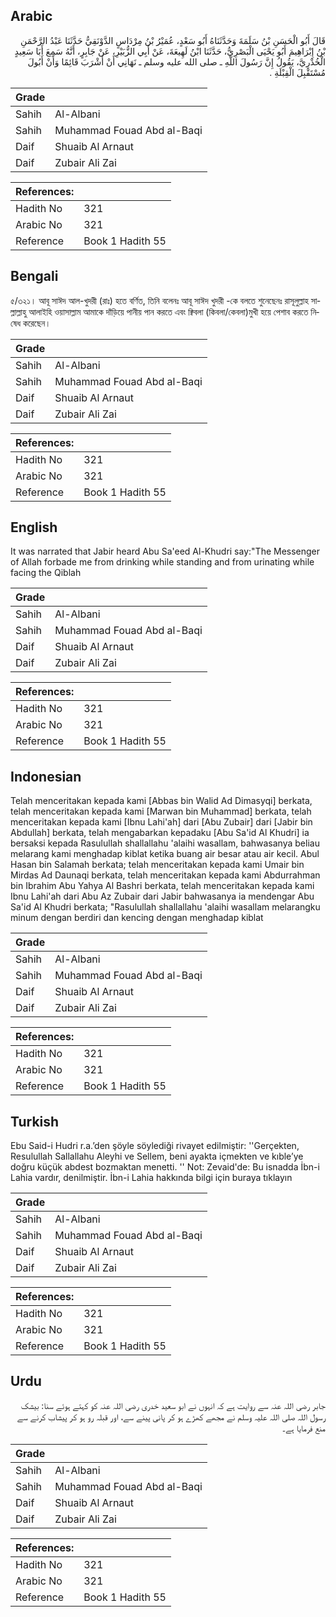 ## Arabic


<div dir="rtl" lang="ar" style={{fontSize:'larger',backgroundColor:'#f8f9fa',padding:20}}>
قَالَ أَبُو الْحَسَنِ بْنُ سَلَمَةَ وَحَدَّثَنَاهُ أَبُو سَعْدٍ، عُمَيْرُ بْنُ مِرْدَاسٍ الدَّوْنَقِيُّ حَدَّثَنَا عَبْدُ الرَّحْمَنِ بْنُ إِبْرَاهِيمَ أَبُو يَحْيَى الْبَصْرِيُّ، حَدَّثَنَا ابْنُ لَهِيعَةَ، عَنْ أَبِي الزُّبَيْرِ، عَنْ جَابِرٍ، أَنَّهُ سَمِعَ أَبَا سَعِيدٍ الْخُدْرِيَّ، يَقُولُ إِنَّ رَسُولَ اللَّهِ ـ صلى الله عليه وسلم ـ نَهَانِي أَنْ أَشْرَبَ قَائِمًا وَأَنْ أَبُولَ مُسْتَقْبِلَ الْقِبْلَةِ ‏.‏
</div>
<div style={{backgroundColor:'#f8f9fa',padding:20, marginBottom: 10}}><table> <thead> <tr> <th>Grade</th> <th></th> </tr> </thead> <tbody> <tr><td>Sahih</td><td>Al-Albani</td></tr><tr><td>Sahih</td><td>Muhammad Fouad Abd al-Baqi</td></tr><tr><td>Daif</td><td>Shuaib Al Arnaut</td></tr><tr><td>Daif</td><td>Zubair Ali Zai</td></tr></tbody></table><table> <thead> <tr> <th>References:</th> <th></th> </tr> </thead> <tbody><tr><td>Hadith No</td><td>321</td></tr><tr><td>Arabic No</td><td>321</td></tr><tr><td>Reference</td><td>Book 1 Hadith 55</td></tr></tbody></table></div>

## Bengali


<div dir="ltr" lang="bn" style={{fontSize:'larger',backgroundColor:'#f8f9fa',padding:20}}>
৫/৩২১। আবূ সাঈদ আল-খুদরী (রাঃ) হতে বর্ণিত, তিনি বলেনঃ আবূ সাঈদ খুদরী -কে বলতে শুনেছেনঃ রাসূলুল্লাহ সাল্লাল্লাহু আলাইহি ওয়াসাল্লাম আমাকে দাঁড়িয়ে পানীয় পান করতে এবং ক্বিবলা (কিবলা/কেবলা)মুখী হয়ে পেশাব করতে নিষেধ করেছেন।
</div>
<div style={{backgroundColor:'#f8f9fa',padding:20, marginBottom: 10}}><table> <thead> <tr> <th>Grade</th> <th></th> </tr> </thead> <tbody> <tr><td>Sahih</td><td>Al-Albani</td></tr><tr><td>Sahih</td><td>Muhammad Fouad Abd al-Baqi</td></tr><tr><td>Daif</td><td>Shuaib Al Arnaut</td></tr><tr><td>Daif</td><td>Zubair Ali Zai</td></tr></tbody></table><table> <thead> <tr> <th>References:</th> <th></th> </tr> </thead> <tbody><tr><td>Hadith No</td><td>321</td></tr><tr><td>Arabic No</td><td>321</td></tr><tr><td>Reference</td><td>Book 1 Hadith 55</td></tr></tbody></table></div>

## English


<div dir="ltr" lang="en" style={{fontSize:'larger',backgroundColor:'#f8f9fa',padding:20}}>
It was narrated that Jabir heard Abu Sa'eed Al-Khudri say:"The Messenger of Allah forbade me from drinking while standing and from urinating while facing the Qiblah
</div>
<div style={{backgroundColor:'#f8f9fa',padding:20, marginBottom: 10}}><table> <thead> <tr> <th>Grade</th> <th></th> </tr> </thead> <tbody> <tr><td>Sahih</td><td>Al-Albani</td></tr><tr><td>Sahih</td><td>Muhammad Fouad Abd al-Baqi</td></tr><tr><td>Daif</td><td>Shuaib Al Arnaut</td></tr><tr><td>Daif</td><td>Zubair Ali Zai</td></tr></tbody></table><table> <thead> <tr> <th>References:</th> <th></th> </tr> </thead> <tbody><tr><td>Hadith No</td><td>321</td></tr><tr><td>Arabic No</td><td>321</td></tr><tr><td>Reference</td><td>Book 1 Hadith 55</td></tr></tbody></table></div>

## Indonesian


<div dir="ltr" lang="id" style={{fontSize:'larger',backgroundColor:'#f8f9fa',padding:20}}>
Telah menceritakan kepada kami [Abbas bin Walid Ad Dimasyqi] berkata, telah menceritakan kepada kami [Marwan bin Muhammad] berkata, telah menceritakan kepada kami [Ibnu Lahi'ah] dari [Abu Zubair] dari [Jabir bin Abdullah] berkata, telah mengabarkan kepadaku [Abu Sa'id Al Khudri] ia bersaksi kepada Rasulullah shallallahu 'alaihi wasallam, bahwasanya beliau melarang kami menghadap kiblat ketika buang air besar atau air kecil. Abul Hasan bin Salamah berkata; telah menceritakan kepada kami Umair bin Mirdas Ad Daunaqi berkata, telah menceritakan kepada kami Abdurrahman bin Ibrahim Abu Yahya Al Bashri berkata, telah menceritakan kepada kami Ibnu Lahi'ah dari Abu Az Zubair dari Jabir bahwasanya ia mendengar Abu Sa'id Al Khudri berkata; "Rasulullah shallallahu 'alaihi wasallam melarangku minum dengan berdiri dan kencing dengan menghadap kiblat
</div>
<div style={{backgroundColor:'#f8f9fa',padding:20, marginBottom: 10}}><table> <thead> <tr> <th>Grade</th> <th></th> </tr> </thead> <tbody> <tr><td>Sahih</td><td>Al-Albani</td></tr><tr><td>Sahih</td><td>Muhammad Fouad Abd al-Baqi</td></tr><tr><td>Daif</td><td>Shuaib Al Arnaut</td></tr><tr><td>Daif</td><td>Zubair Ali Zai</td></tr></tbody></table><table> <thead> <tr> <th>References:</th> <th></th> </tr> </thead> <tbody><tr><td>Hadith No</td><td>321</td></tr><tr><td>Arabic No</td><td>321</td></tr><tr><td>Reference</td><td>Book 1 Hadith 55</td></tr></tbody></table></div>

## Turkish


<div dir="ltr" lang="tr" style={{fontSize:'larger',backgroundColor:'#f8f9fa',padding:20}}>
Ebu Said-i Hudri r.a.’den şöyle söylediği rivayet edilmiştir: ''Gerçekten, Resulullah Sallallahu Aleyhi ve Sellem, beni ayakta içmekten ve kıble’ye doğru küçük abdest bozmaktan menetti. '' Not: Zevaid'de: Bu isnadda İbn-i Lahia vardır, denilmiştir. İbn-i Lahia hakkında bilgi için buraya tıklayın
</div>
<div style={{backgroundColor:'#f8f9fa',padding:20, marginBottom: 10}}><table> <thead> <tr> <th>Grade</th> <th></th> </tr> </thead> <tbody> <tr><td>Sahih</td><td>Al-Albani</td></tr><tr><td>Sahih</td><td>Muhammad Fouad Abd al-Baqi</td></tr><tr><td>Daif</td><td>Shuaib Al Arnaut</td></tr><tr><td>Daif</td><td>Zubair Ali Zai</td></tr></tbody></table><table> <thead> <tr> <th>References:</th> <th></th> </tr> </thead> <tbody><tr><td>Hadith No</td><td>321</td></tr><tr><td>Arabic No</td><td>321</td></tr><tr><td>Reference</td><td>Book 1 Hadith 55</td></tr></tbody></table></div>

## Urdu


<div dir="rtl" lang="ur" style={{fontSize:'larger',backgroundColor:'#f8f9fa',padding:20}}>
جابر رضی اللہ عنہ سے روایت ہے کہ انہوں نے ابو سعید خدری رضی اللہ عنہ کو کہتے ہوئے سنا: بیشک رسول اللہ صلی اللہ علیہ وسلم نے مجھے کھڑے ہو کر پانی پینے سے، اور قبلہ رو ہو کر پیشاب کرنے سے منع فرمایا ہے۔
</div>
<div style={{backgroundColor:'#f8f9fa',padding:20, marginBottom: 10}}><table> <thead> <tr> <th>Grade</th> <th></th> </tr> </thead> <tbody> <tr><td>Sahih</td><td>Al-Albani</td></tr><tr><td>Sahih</td><td>Muhammad Fouad Abd al-Baqi</td></tr><tr><td>Daif</td><td>Shuaib Al Arnaut</td></tr><tr><td>Daif</td><td>Zubair Ali Zai</td></tr></tbody></table><table> <thead> <tr> <th>References:</th> <th></th> </tr> </thead> <tbody><tr><td>Hadith No</td><td>321</td></tr><tr><td>Arabic No</td><td>321</td></tr><tr><td>Reference</td><td>Book 1 Hadith 55</td></tr></tbody></table></div>